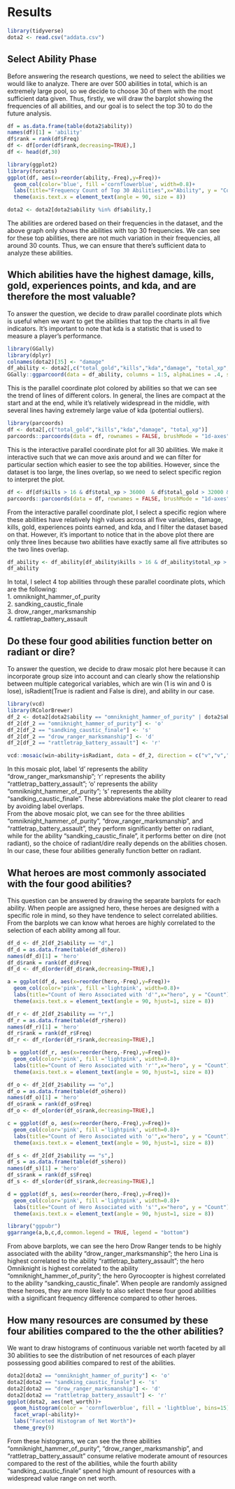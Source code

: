 # Results

```r
library(tidyverse)
dota2 <- read.csv("addata.csv")
```

## Select Ability Phase
Before answering the research questions, we need to select the abilities we would like to analyze. There are over 500 abilities in total, which is an extremely large pool, so we decide to choose 30 of them with the most sufficient data given. Thus, firstly, we will draw the barplot showing the frequencies of all abilities, and our goal is to select the top 30 to do the future analysis. 

```r
df = as.data.frame(table(dota2$ability))
names(df)[1] = 'ability'
df$rank = rank(df$Freq)
df <- df[order(df$rank,decreasing=TRUE),]
df <- head(df,30)
```

```r
library(ggplot2)
library(forcats)
ggplot(df, aes(x=reorder(ability,-Freq),y=Freq))+
  geom_col(color='blue', fill ='cornflowerblue', width=0.8)+
  labs(title="Frequency Count of Top 30 Abilities",x="Ability", y = "Count")+
  theme(axis.text.x = element_text(angle = 90, size = 8)) 

dota2 <- dota2[dota2$ability %in% df$ability,]
```

The abilities are ordered based on their frequencies in the dataset, and the above graph only shows the abilities with top 30 frequencies. We can see for these top abilities, there are not much variation in their frequencies, all around 30 counts. Thus, we can ensure that there's sufficient data to analyze these abilities.

## Which abilities have the highest damage, kills, gold, experiences points, and kda, and are therefore the most valuable?

To answer the question, we decide to draw parallel coordinate plots which is useful when we want to get the abilities that top the charts in all five indicators. It's important to note that kda is a statistic that is used to measure a player's performance.

```r
library(GGally)
library(dplyr)
colnames(dota2)[35] <- "damage"
df_ability <- dota2[,c("total_gold","kills","kda","damage", "total_xp", "ability")]
GGally::ggparcoord(data = df_ability, columns = 1:5, alphaLines = .4, splineFactor = TRUE, title = "Parallel Coordinates Plot")
```
This is the parallel coordinate plot colored by abilities so that we can see the trend of lines of different colors. In general, the lines are compact at the start and at the end, while it's relatively widespread in the middle, with several lines having extremely large value of kda (potential outliers).

```r
library(parcoords)
df <- dota2[,c("total_gold","kills","kda","damage", "total_xp")]
parcoords::parcoords(data = df, rownames = FALSE, brushMode = "1d-axes")
```

This is the interactive parallel coordinate plot for all 30 abilities. We make it interactive such that we can move axis around and we can filter for particular section which easier to see the top abilities. However, since the dataset is too large, the lines overlap, so we need to select specific region to interpret the plot. 

```r
df <- df[df$kills > 16 & df$total_xp > 36000  & df$total_gold > 32000 & df$kda > 10,]
parcoords::parcoords(data = df, rownames = FALSE, brushMode = "1d-axes")
```
From the interactive parallel coordinate plot, I select a specific region where these abilities have relatively high values across all five variables, damage, kills, gold, experiences points earned, and kda, and I filter the dataset based on that. However, it's important to notice that in the above plot there are only three lines because two abilities have exactly same all five attributes so the two lines overlap. 

```r
df_ability <- df_ability[df_ability$kills > 16 & df_ability$total_xp > 36000  & df_ability$total_gold > 32000 & df_ability$kda > 10 ,]
df_ability
```

In total, I select 4 top abilities through these parallel coordinate plots, which are the following:\
1. omniknight_hammer_of_purity\
2. sandking_caustic_finale\
3. drow_ranger_marksmanship\
4. rattletrap_battery_assault\

## Do these four good abilities function better on radiant or dire?

To answer the question, we decide to draw mosaic plot here because it can incorporate group size into account and can clearly show the relationship between multiple categorical variables, which are win (1 is win and 0 is lose), isRadient(True is radient and False is dire), and ability in our case.

```r
library(vcd)
library(RColorBrewer)
df_2 <- dota2[dota2$ability == "omniknight_hammer_of_purity" | dota2$ability == "sandking_caustic_finale" | dota2$ability == "drow_ranger_marksmanship" | dota2$ability == "rattletrap_battery_assault",]
df_2[df_2 == "omniknight_hammer_of_purity"] <- 'o'
df_2[df_2 == "sandking_caustic_finale"] <- 's'
df_2[df_2 == "drow_ranger_marksmanship"] <- 'd'
df_2[df_2 == "rattletrap_battery_assault"] <- 'r'

vcd::mosaic(win~ability+isRadiant, data = df_2, direction = c("v","v","h"), highlighting_fill= matrix(c("lightblue","grey"),)) 
```

In this mosaic plot, label 'd' represents the ability "drow_ranger_marksmanship"; 'r' represents the ability "rattletrap_battery_assault"; 'o' represents the ability "omniknight_hammer_of_purity"; 's' represents the ability "sandking_caustic_finale". These abbreviations make the plot clearer to read by avoiding label overlaps.\
From the above mosaic plot, we can see for the three abilities "omniknight_hammer_of_purity", "drow_ranger_marksmanship", and "rattletrap_battery_assault", they perform significantly better on radiant, while for the ability "sandking_caustic_finale", it performs better on dire (not radiant), so the choice of radiant/dire really depends on the abilities chosen. In our case, these four abilities generally function better on radiant. 

## What heroes are most commonly associated with the four good abilities?

This question can be answered by drawing the separate barplots for each ability. When people are assigned hero, these heroes are designed with a specific role in mind, so they have tendence to select correlated abilities. From the barplots we can know what heroes are highly correlated to the selection of each ability among all four. 

```r
df_d <- df_2[df_2$ability == "d",] 
df_d = as.data.frame(table(df_d$hero))
names(df_d)[1] = 'hero'
df_d$rank = rank(df_d$Freq)
df_d <- df_d[order(df_d$rank,decreasing=TRUE),]

a = ggplot(df_d, aes(x=reorder(hero,-Freq),y=Freq))+
  geom_col(color='pink', fill ='lightpink', width=0.8)+
  labs(title="Count of Hero Associated with 'd'",x="hero", y = "Count")+
  theme(axis.text.x = element_text(angle = 90, hjust=1, size = 8)) 

df_r <- df_2[df_2$ability == "r",] 
df_r = as.data.frame(table(df_r$hero))
names(df_r)[1] = 'hero'
df_r$rank = rank(df_r$Freq)
df_r <- df_r[order(df_r$rank,decreasing=TRUE),]

b = ggplot(df_r, aes(x=reorder(hero,-Freq),y=Freq))+
  geom_col(color='pink', fill ='lightpink', width=0.8)+
  labs(title="Count of Hero Associated with 'r'",x="hero", y = "Count")+
  theme(axis.text.x = element_text(angle = 90, hjust=1, size = 8)) 

df_o <- df_2[df_2$ability == "o",] 
df_o = as.data.frame(table(df_o$hero))
names(df_o)[1] = 'hero'
df_o$rank = rank(df_o$Freq)
df_o <- df_o[order(df_o$rank,decreasing=TRUE),]

c = ggplot(df_o, aes(x=reorder(hero,-Freq),y=Freq))+
  geom_col(color='pink', fill ='lightpink', width=0.8)+
  labs(title="Count of Hero Associated with 'o'",x="hero", y = "Count")+
  theme(axis.text.x = element_text(angle = 90, hjust=1, size = 8)) 

df_s <- df_2[df_2$ability == "s",] 
df_s = as.data.frame(table(df_s$hero))
names(df_s)[1] = 'hero'
df_s$rank = rank(df_s$Freq)
df_s <- df_s[order(df_s$rank,decreasing=TRUE),]

d = ggplot(df_s, aes(x=reorder(hero,-Freq),y=Freq))+
  geom_col(color='pink', fill ='lightpink', width=0.8)+
  labs(title="Count of Hero Associated with 's'",x="hero", y = "Count")+
  theme(axis.text.x = element_text(angle = 90, hjust=1, size = 8)) 
```

```r
library("ggpubr")
ggarrange(a,b,c,d,common.legend = TRUE, legend = "bottom")
```
From above barplots, we can see the hero Drow Ranger tends to be highly associated with the ability "drow_ranger_marksmanship"; the hero Lina is highest correlated to the ability "rattletrap_battery_assault"; the hero Omniknight is highest correlated to the ability "omniknight_hammer_of_purity"; the hero Gyrocoopter is highest correlated to the ability "sandking_caustic_finale". When people are randomly assigned these heroes, they are more likely to also select these four good abilities with a significant frequency difference compared to other heroes. 


## How many resources are consumed by these four abilities compared to the the other abilities?\

We want to draw histograms of continuous variable net worth faceted by all 30 abilities to see the distribution of net resources of each player possessing good abilities compared to rest of the abilities. 

```r
dota2[dota2 == "omniknight_hammer_of_purity"] <- 'o'
dota2[dota2 == "sandking_caustic_finale"] <- 's'
dota2[dota2 == "drow_ranger_marksmanship"] <- 'd'
dota2[dota2 == "rattletrap_battery_assault"] <- 'r'
ggplot(dota2, aes(net_worth))+
  geom_histogram(color = 'cornflowerblue', fill = 'lightblue', bins=15)+
  facet_wrap(~ability)+
  labs("Faceted Histogram of Net Worth")+
  theme_grey(9)
```
From these histograms, we can see the three abilities "omniknight_hammer_of_purity", "drow_ranger_marksmanship", and "rattletrap_battery_assault" consume relative moderate amount of resources compared to the rest of the abilities, while the fourth ability "sandking_caustic_finale" spend high amount of resources with a widespread value range on net worth.
